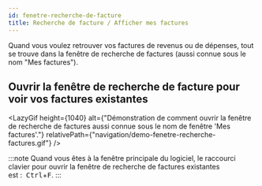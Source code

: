 ```yaml
---
id: fenetre-recherche-de-facture
title: Recherche de facture / Afficher mes factures
---
```




Quand vous voulez retrouver vos factures de revenus ou de dépenses,
tout se trouve dans la fenêtre de recherche de factures (aussi connue sous le nom "Mes factures").

## Ouvrir la fenêtre de recherche de facture pour voir vos factures existantes

<LazyGif
  height={1040}
  alt={"Démonstration de comment ouvrir la fenêtre de recherche de factures aussi connue sous le nom de fenêtre 'Mes factures'."}
  relativePath={"navigation/demo-fenetre-recherche-factures.gif"}
/>

:::note
Quand vous êtes à la fenêtre principale du logiciel,
le raccourci clavier pour ouvrir la fenêtre
de recherche de factures existantes est&nbsp;:&nbsp;&nbsp;<kbd>Ctrl</kbd>+<kbd>F</kbd>.
:::

<br/>
<br/>

